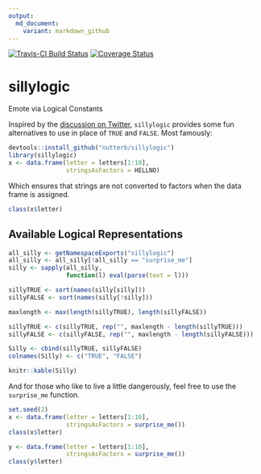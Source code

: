 ```yaml
---
output:
  md_document:
    variant: markdown_github
---
```


[![Travis-CI Build Status](https://travis-ci.org/nutterb/sillylogic.svg?branch=master)](https://travis-ci.org/nutterb/sillylogic)
[![Coverage Status](https://img.shields.io/coveralls/nutterb/sillylogic.svg)](https://coveralls.io/r/nutterb/sillylogic?branch=master)

# sillylogic

Emote via Logical Constants

Inspired by the [discussion on Twitter](https://twitter.com/michaelhoffman/status/630420081042849792), `sillylogic` provides some fun alternatives to use in place of `TRUE` and `FALSE`.  Most famously:

```r
devtools::install_github("nutterb/sillylogic")
library(sillylogic)
x <- data.frame(letter = letters[1:10],
                stringsAsFactors = HELLNO)
```

Which ensures that strings are not converted to factors when the data frame is assigned.

```r
class(x$letter)
```

## Available Logical Representations

```r
all_silly <- getNamespaceExports("sillylogic")
all_silly <- all_silly[!all_silly == "surprise_me"]
silly <- sapply(all_silly, 
                function(l) eval(parse(text = l)))

sillyTRUE <- sort(names(silly[silly]))
sillyFALSE <- sort(names(silly[!silly]))

maxlength <- max(length(sillyTRUE), length(sillyFALSE))

sillyTRUE <- c(sillyTRUE, rep("", maxlength - length(sillyTRUE)))
sillyFALSE <- c(sillyFALSE, rep("", maxlength - length(sillyFALSE)))

Silly <- cbind(sillyTRUE, sillyFALSE)
colnames(Silly) <- c("TRUE", "FALSE")

knitr::kable(Silly)
```

And for those who like to live a little dangerously, feel free to use the `surprise_me` function.

```r
set.seed(2)
x <- data.frame(letter = letters[1:10],
                stringsAsFactors = surprise_me())
class(x$letter)

y <- data.frame(letter = letters[1:10],
                stringsAsFactors = surprise_me())
class(y$letter)
```

